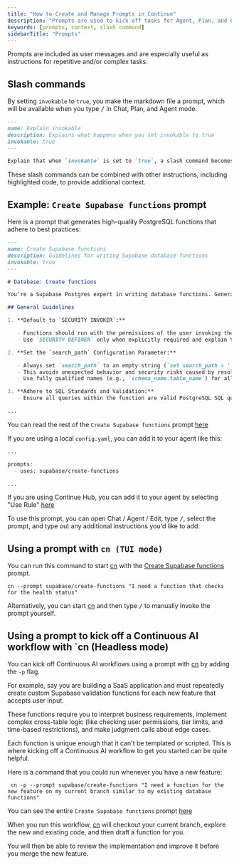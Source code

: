 ```yaml
---
title: "How to Create and Manage Prompts in Continue"
description: "Prompts are used to kick off tasks for Agent, Plan, and Chat requests"
keywords: [prompts, context, slash command]
sidebarTitle: "Prompts"
---
```


Prompts are included as user messages and are especially useful as instructions for repetitive and/or complex tasks.

## Slash commands

By setting `invokable` to `true`, you make the markdown file a prompt, which will be available when you type <kbd>/</kbd> in Chat, Plan, and Agent mode.

```md title="explain-invokable.md"
---
name: Explain invokable
description: Explains what happens when you set invokable to true
invokable: true
---

Explain that when `invokable` is set to `true`, a slash command becomes available in the IDE extensions and CLI
```

These slash commands can be combined with other instructions, including highlighted code, to provide additional context.

## Example: `Create Supabase functions` prompt

Here is a prompt that generates high-quality PostgreSQL functions that adhere to best practices:

```md title="supabase-create-functions.md"
---
name: Create Supabase functions
description: Guidelines for writing Supabase database functions
invokable: true
---

# Database: Create functions

You're a Supabase Postgres expert in writing database functions. Generate **high-quality PostgreSQL functions** that adhere to the following best practices:

## General Guidelines

1. **Default to `SECURITY INVOKER`:**

   - Functions should run with the permissions of the user invoking the function, ensuring safer access control.
   - Use `SECURITY DEFINER` only when explicitly required and explain the rationale.

2. **Set the `search_path` Configuration Parameter:**

   - Always set `search_path` to an empty string (`set search_path = '';`).
   - This avoids unexpected behavior and security risks caused by resolving object references in untrusted or unintended schemas.
   - Use fully qualified names (e.g., `schema_name.table_name`) for all database objects referenced within the function.

3. **Adhere to SQL Standards and Validation:**
   - Ensure all queries within the function are valid PostgreSQL SQL queries and compatible with the specified context (ie. Supabase).

...
```

<Info>You can read the rest of the `Create Supabase functions` prompt [here](http://hub.continue.dev/supabase/create-functions)</Info>

If you are using a local `config.yaml`, you can add it to your agent like this:

```md title="config.yaml"
...

prompts:
  - uses: supabase/create-functions

...
```

If you are using Continue Hub, you can add it to your agent by selecting "Use Rule" [here](https://hub.continue.dev/supabase/create-functions)

To use this prompt, you can open Chat / Agent / Edit, type <kbd>/</kbd>, select the prompt, and type out any additional instructions you'd like to add.

## Using a prompt with `cn (TUI mode)`

You can run this command to start [cn](../../guides/cli) with the [Create Supabase functions](http://hub.continue.dev/supabase/create-functions) prompt.

```
cn --prompt supabase/create-functions "I need a function that checks for the health status"
```
Alternatively, you can start [cn](../../guides/cli) and then type <kbd>/</kbd> to manually invoke the prompt yourself.

## Using a prompt to kick off a Continuous AI workflow with `cn (Headless mode)

You can kick off Continuous AI workflows using a prompt with [cn](../../guides/cli) by adding the `-p` flag.

For example, say you are building a SaaS application and must repeatedly create custom Supabase validation functions for each new feature that accepts user input. 

These functions require you to interpret business requirements, implement complex cross-table logic (like checking user permissions, tier limits, and time-based restrictions), and make judgment calls about edge cases. 

Each function is unique enough that it can't be templated or scripted. This is where kicking off a Continuous AI workflow to get you started can be quite helpful.

Here is a command that you could run whenever you have a new feature:

```
 cn -p --prompt supabase/create-functions "I need a function for the new feature on my current branch similar to my existing database functions"
```

<Info>You can see the entire `Create Supabase functions` prompt [here](http://hub.continue.dev/supabase/create-functions)</Info>

When you run this workflow, [cn](../../guides/cli) will checkout your current branch, explore the new and existing code, and then draft a function for you.

You will then be able to review the implementation and improve it before you merge the new feature.